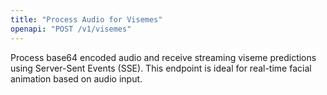 ```yaml
---
title: "Process Audio for Visemes"
openapi: "POST /v1/visemes"
---
```


Process base64 encoded audio and receive streaming viseme predictions using Server-Sent Events (SSE). This endpoint is ideal for real-time facial animation based on audio input.
